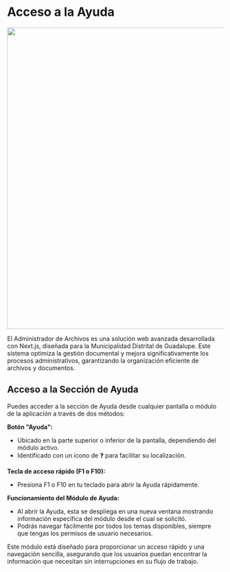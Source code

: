 # Acceso a la Ayuda

 <img src="/images/inicio.png" width="700px" />

El Administrador de Archivos es una solución web avanzada desarrollada con Next.js, diseñada para la Municipalidad Distrital de Guadalupe. Este sistema optimiza la gestión documental y mejora significativamente los procesos administrativos, garantizando la organización eficiente de archivos y documentos.

## Acceso a la Sección de Ayuda

Puedes acceder a la sección de Ayuda desde cualquier pantalla o módulo de la aplicación a través de dos métodos:

**Botón "Ayuda":**

- Ubicado en la parte superior o inferior de la pantalla, dependiendo del módulo activo.
- Identificado con un ícono de ❓ para facilitar su localización.

**Tecla de acceso rápido (F1 o  F10):**

- Presiona F1 o F10 en tu teclado para abrir la Ayuda rápidamente.

**Funcionamiento del Módulo de Ayuda:**

- Al abrir la Ayuda, esta se despliega en una nueva ventana mostrando información específica del módulo desde el cual se solicitó.
- Podrás navegar fácilmente por todos los temas disponibles, siempre que tengas los permisos de usuario necesarios.


Este módulo está diseñado para proporcionar un acceso rápido y una navegación sencilla, asegurando que los usuarios puedan encontrar la información que necesitan sin interrupciones en su flujo de trabajo.

